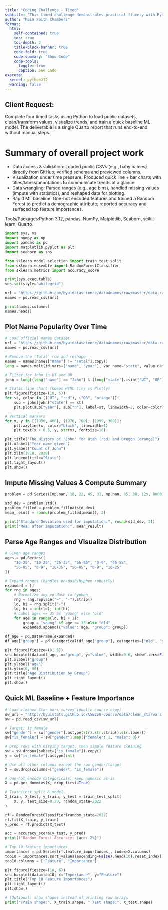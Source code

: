 ```yaml
---
title: "Coding Challenge - Timed"
subtitle: "This timed challenge demonstrates practical fluency with Python, pandas, Matplotlib/Seaborn, and scikit-learn under constraints."
author: "Maia Faith Chambers"
format:
  html:
    self-contained: true
    toc: true
    toc-depth: 2
    title-block-banner: true
    code-fold: true
    code-summary: "Show Code"
    code-tools:
      toggle: true
      caption: See Code
execute:
  kernel: python312
  warning: false
---
```


## Client Request:
Complete four timed tasks using Python to load public datasets, clean/transform values, visualize trends, and train a quick baseline ML model. The deliverable is a single Quarto report that runs end-to-end without manual steps.

# Summary of overall project work

  * Data access & validation: Loaded public CSVs (e.g., baby names) directly from GitHub; verified schema and previewed columns.
  * Visualization under time pressure: Produced quick line + bar charts with titles/labels/annotations to communicate trends at a glance.
  * Data wrangling: Parsed ranges (e.g., age bins), handled missing values (impute with statistics), and reshaped data for plotting.
  * Rapid ML baseline: One-hot encoded features and trained a Random Forest to predict a demographic attribute; reported accuracy and surfaced top feature importances.

Tools/Packages:Python 3.12, pandas, NumPy, Matplotlib, Seaborn, scikit-learn, Quarto.
```python
import sys, os
import numpy as np
import pandas as pd
import matplotlib.pyplot as plt
import seaborn as sns

from sklearn.model_selection import train_test_split
from sklearn.ensemble import RandomForestClassifier
from sklearn.metrics import accuracy_score

print(sys.executable)
sns.set(style="whitegrid")

url = "https://github.com/byuidatascience/data4names/raw/master/data-raw/names_year/names_year.csv"
names = pd.read_csv(url)

print(names.columns)
names.head()

```

## Plot Name Popularity Over Time

```python
# Load official names dataset
url = "https://github.com/byuidatascience/data4names/raw/master/data-raw/names_year/names_year.csv"
names = pd.read_csv(url)

# Remove the 'Total' row and reshape
names = names[names["name"] != "Total"].copy()
long = names.melt(id_vars=["name", "year"], var_name="state", value_name="n")

# Filter for John in UT and OR
john = long[(long["name"] == "John") & (long["state"].isin(["UT", "OR"]))].copy()

# Static line chart (keeps HTML tiny vs Plotly)
plt.figure(figsize=(10, 5))
for st, color in [("UT", "red"), ("OR", "orange")]:
    sub = john[john["state"] == st]
    plt.plot(sub["year"], sub["n"], label=st, linewidth=2, color=color)

# Vertical markers
for x, y in [(1936, 400), (1976, 700), (1999, 300)]:
    plt.axvline(x, color="black", linewidth=1)
    plt.text(x + 0.5, y, str(x), fontsize=10)

plt.title("The History of 'John' for Utah (red) and Oregon (orange)")
plt.xlabel("Year name given")
plt.ylabel("Count of John")
plt.xlim(1910, 2020)
plt.legend(title="State")
plt.tight_layout()
plt.show()
```


## Impute Missing Values & Compute Summary

```python
problem = pd.Series([np.nan, 18, 22, 45, 31, np.nan, 85, 38, 129, 8000, 22, 2])

std_dev = problem.std()
problem_filled = problem.fillna(std_dev)
mean_result = round(problem_filled.mean(), 2)

print("Standard Deviation used for imputation:", round(std_dev, 2))
print("Mean after imputation:", mean_result)

```

## Parse Age Ranges and Visualize Distribution

```python
# Given age ranges
ages = pd.Series([
    "10-25", "10-25", "26-35", "56-85", "0-9", "46-55",
    "56-85", "0-9", "26-35", "56-85", "0-9", "10-25"
])

# Expand ranges (handles en-dash/hyphen robustly)
expanded = []
for rng in ages:
    # Normalize any en-dash to hyphen
    rng = rng.replace("–", "-").strip()
    lo, hi = rng.split("-")
    lo, hi = int(lo), int(hi)
    # Label ages <= 35 as 'young' else 'old'
    for age in range(lo, hi + 1):
        group = "young" if age <= 35 else "old"
        expanded.append({"value": age, "group": group})

df_age = pd.DataFrame(expanded)
df_age["group"] = pd.Categorical(df_age["group"], categories=["old", "young"])

plt.figure(figsize=(8, 5))
sns.boxplot(data=df_age, x="group", y="value", width=0.6, showfliers=False)
plt.xlabel("group")
plt.ylabel("age")
plt.ylim(0, 90)
plt.title("Age Distribution by Group")
plt.tight_layout()
plt.show()

```

## Quick ML Baseline + Feature Importance

```python
# Load cleaned Star Wars survey (public course copy)
sw_url = "http://byuistats.github.io/CSE250-Course/data/clean_starwars.csv"
sw = pd.read_csv(sw_url)

# Target: is_female
sw["gender"] = sw["gender"].astype(str).str.strip().str.lower()
sw["is_female"] = sw["gender"].map({"female": 1, "male": 0})

# Drop rows with missing target, then simple feature cleaning
sw = sw.dropna(subset=["is_female"]).copy()
y = sw["is_female"].astype(int)

# Use all other columns except the raw gender/target
X = sw.drop(columns=["gender", "is_female"])

# One-hot encode categoricals; keep numeric as-is
X = pd.get_dummies(X, drop_first=True)

# Train/test split & model
X_train, X_test, y_train, y_test = train_test_split(
    X, y, test_size=0.20, random_state=2022
)

rf = RandomForestClassifier(random_state=2022)
rf.fit(X_train, y_train)
y_pred = rf.predict(X_test)

acc = accuracy_score(y_test, y_pred)
print(f"Random Forest Accuracy: {acc:.2%}")

# Top 10 feature importances
importances = pd.Series(rf.feature_importances_, index=X.columns)
top10 = importances.sort_values(ascending=False).head(10).reset_index()
top10.columns = ["Feature", "Importance"]

plt.figure(figsize=(10, 6))
sns.barplot(data=top10, x="Importance", y="Feature")
plt.title("Top 10 Feature Importances")
plt.tight_layout()
plt.show()

# (Optional) show shapes instead of printing raw arrays
print("Train shape:", X_train.shape, " Test shape:", X_test.shape)


```